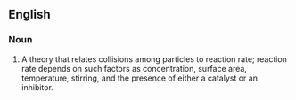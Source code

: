==English==
===Noun===
{{en-noun|sg=[[collision]] [[theory]]|-}}
# A theory that relates collisions among particles to reaction rate; reaction rate depends on such factors as concentration, surface area, temperature, stirring, and the presence of either a catalyst or an inhibitor.